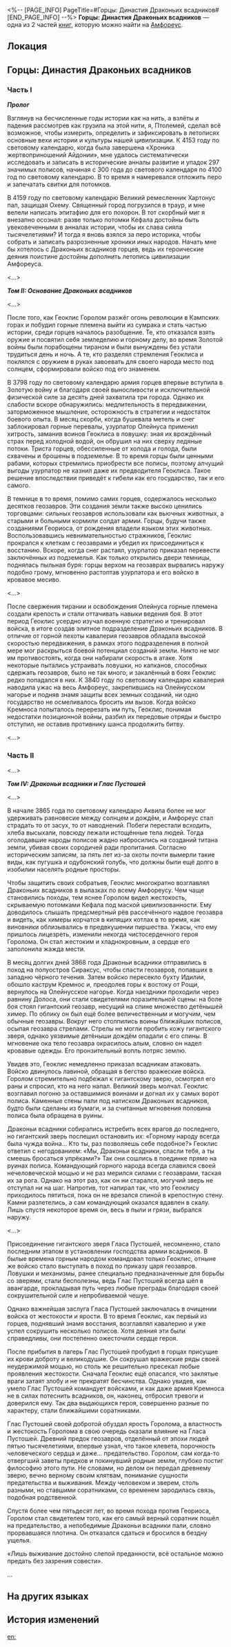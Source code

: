 <%-- [PAGE_INFO]
PageTitle=#Горцы: Династия Драконьих всадников#
[END_PAGE_INFO] --%>
{{Дополнить}}
{{Книга Инфобокс
|id           = 589
|partIds      = 191928;191930
|Название     = 
|Изображение  = Предмет Книга Амфореус 1.png
|Мир          = Амфореус
|Томов        = 2
|Автор        = <!--нужно добавить-->
|Описание     = Написано в последние годы жизни Птолемея, командующего Мидея. Повествует о том, как тысячу лет назад Геоклис создал кавалерию геозавров. Они прославились на весь Амфореус, но пали жертвами вероломного предательства.
|Том1         = {{tx}}
|Источник1    = {{tx|Отсутствует источник}}
|Том2         = {{tx}}
|Источник2    = {{tx|Отсутствует источник}}
|Персонажи    = 
|Фракции      = 
}}
'''Горцы: Династия Драконьих всадников''' — одна из 2 частей [[Книги|книг]], которую можно найти на [[Амфореус]].

==Локация==
{{Отметка карты|<!--название карты-->|<!--id отметки-->}}

==Горцы: Династия Драконьих всадников==
===Часть I===
'''''Пролог'''''

Взглянув на бесчисленные годы истории как на нить, а взлёты и падения рассмотрев как грузила на этой нити, я, Птолемей, сделал всё возможное, чтобы измерить, определить и зафиксировать в летописях основные вехи истории и культуры нашей цивилизации. К 4153 году по световому календарю, когда была завершена «Хроника жертвоприношений Айдонии», мне удалось систематически исследовать и записать в исторические анналы развитие и упадок 297 значимых полисов, начиная с 300 года до светового календаря по 4100 год по световому календарю. В то время я намеревался отложить перо и запечатать свитки для потомков.

В 4159 году по световому календарю Великий ремесленник Хартонус пал, защищая Охему. Священный город погрузился в траур, и мне велели написать эпитафию для его похорон. В тот скорбный миг я внезапно осознал: разве только потомки Кефала достойны быть увековеченными в анналах истории, чтобы их слава сияла тысячелетиями? И тогда я вновь взялся за перо историка, чтобы собрать и записать разрозненные хроники иных народов. Начать мне бы хотелось с Драконьих всадников горцев, ведь их героические деяния поистине достойны дополнить летопись цивилизации Амфореуса.

<...>

'''''Том II: Основание Драконьих всадников'''''

<...>

После того, как Геоклис Горолом разжёг огонь революции в Кампских горах и побудил горные племена выйти из сумрака и стать частью истории, среди горцев началось разобщение. Те, кто отказался взять оружие и посвятил себя земледелию и горному делу, во время Золотой войны были порабощены тираном и были вынуждены без устали трудиться день и ночь. А те, кто разделял стремления Геоклиса и поклялся с оружием в руках завоевать для своего народа место под солнцем, сформировали войско под его знаменем.

В 3798 году по световому календарю армия горцев впервые вступила в Золотую войну и благодаря своей выносливости и исключительной физической силе за десять дней захватила три города. Однако их слабости вскоре обнаружились: медлительность в передвижении, заторможенное мышление, осторожность в стратегии и недостаток боевого опыта. В месяц скорби, когда бушевала метель и снег заблокировал горные перевалы, узурпатор Олейнуса применил хитрость, заманив воинов Геоклиса в ловушку: зная их врождённый страх перед холодной водой, он обрушил на них сверху ледяные потоки. Триста горцев, обессиленные от холода и голода, были схвачены и брошены в подземелье. В то время горцы были ценными рабами, которых стремились приобрести все полисы, поэтому алчущий выгоды узурпатор не казнил даже их предводителя Геоклиса. Такое решение впоследствии приведёт к гибели как его государство, так и его самого.

В темнице в то время, помимо самих горцев, содержалось несколько десятков геозавров. Эти создания земли также высоко ценились торговцами: сильных геозавров использовали как вьючных животных, а старыми и больными кормили солдат армии. Горцы, будучи также созданиями Геориоса, от рождения владели языком этих животных. Воспользовавшись невнимательностью стражников, Геоклис прокрался к клеткам с геозаврами и убедил их присоединиться к восстанию. Вскоре, когда снег растаял, узурпатор приказал перевести заключённых из подземелья. Как только открылись двери темницы, поднялась пыльная буря: горцы верхом на геозаврах вырвались наружу подобно грому, мгновенно растоптав узурпатора и его войско в кровавое месиво.

<...>

После свержения тирании и освобождения Олейнуса горные племена создали крепость и стали оттачивать навыки ведения боя. В этот период Геоклис усердно изучал военную стратегию и тренировал войска, в итоге создав элитное подразделение Драконьих всадников. В отличие от горной пехоты кавалерия геозавров обладала высокой скоростью передвижения, в рамках этого подразделения в полной мере мог раскрыться боевой потенциал созданий земли. Никто не мог им противостоять, когда они набирали скорость в атаке. Хотя некоторые пытались устраивать ловушки, но капканов, способных сдержать геозавров, было не так много, и закалённый в боях Геоклис редко попадался в них. К 3840 году по световому календарю кавалерия наводила ужас на весь Амфореус, закрепившись на Олейнусском нагорье и подняв знамя защиты всех земных созданий, ни одно государство не осмеливалось бросить им вызов. Когда войско Кремноса попыталось перерезать им путь, Геоклис, понимая недостатки позиционной войны, разбил их передовые отряды и быстро отступил, не оставив противнику шанса продолжить битву.

<...>

===Часть II===
<...>

'''''Том IV: Драконьи всадники и Глас Пустошей'''''

<...>

В начале 3865 года по световому календарю Аквила более не мог удерживать равновесие между солнцем и дождём, и Амфореус стал страдать то от засух, то от наводнений. Побеги перестали всходить, хлеба высыхали, повсюду лежали истощённые тела людей. Тогда оголодавшие народы полисов жадно набросились на созданий титана земли, убивая своих сородичей ради пропитания. Согласно историческим записям, за пять лет из-за охоты почти вымерли такие виды, как пугушка и одубонский голубь, что должны были ещё долго в изобилии населять родные просторы.

Чтобы защитить своих собратьев, Геоклис многократно возглавлял Драконьих всадников в вылазках по всему Амфореусу. Чем чаще становились походы, тем яснее Горолом видел жестокость, скрываемую потомками Кефала под маской цивилизованности. Ему доводилось слышать предсмертный рёв рассечённого надвое геозавра и видеть, как химеры корчатся в кипящих котлах в то время, как виновники облизывались в предвкушении пиршества. Ужасы, что ему пришлось лицезреть, изменили некогда чистосердечного героя Горолома. Он стал жестоким и хладнокровным, а сердце его заполонила жажда мести.

В месяц долгих дней 3868 года Драконьи всадники отправились в поход на полуостров Сираксус, чтобы спасти геозавров, попавших в западню чёрного течения. Затем войско пересекло бухту Идилии, обошло каструм Кремнос и, преодолев горы к востоку от Рощи, вернулось на Олейнусское нагорье. Когда наездники проходили через равнину Долоса, они стали свидетелями поразительной сцены: на боле боя стоял гигантский геозавр, несущий на спине множество детёнышей химер. По облику он был ещё более величественным и могучим, чем обычные геозавры. Вокруг него столпились воины ближайших полисов, осыпая геозавра стрелами. Стрелы не могли пробить кожу гигантского зверя, однако уязвимые детёныши дождём опадали с его спины. В мгновение ока тело геозавра окрасилось алым, словно он надел кровавые одежды. Его пронзительный вопль потряс землю.

Увидев это, Геоклис немедленно приказал всадникам атаковать. Войско двинулось лавиной, обращая в бегство вражеские войска. Горолом стремительно подбежал к гигантскому зверю, осмотрел его раны и спросил, кто на него напал. Великий зверь молчал. Геоклис возглавил погоню за оставшимися воинами и догнал их у самых ворот полиса. Каменные стены пали под натиском Драконьих всадников, будто были сделаны из бумаги, и за считанные мгновения половина полиса была обращена в руины.

Драконьи всадники собирались истребить всех врагов до последнего, но гигантский зверь поспешил остановить их: «Горному народу всегда была чужда война... Кто ты, раз позволяешь себе подобное?» Геоклис ответил с негодованием: «Мы, Драконьи всадники, спасли тебя, а ты смеешь бросаться упрёками?» Так они сошлись в поединке прямо на руинах полиса. Командующий горного народа всегда славился своей нечеловеческой мощью и не раз мерился силами с геозаврами, таская их за рога. Однако на этот раз, как он ни старался, могучий зверь не отступал ни на шаг. Напротив, тот напирал так, что это Геоклису приходилось пятиться, пока он не врезался спиной в крепостную стену. Камни разлетелись, а сам командующий оказался вдавлен в скалу. Лишь спустя некоторое время он, весь в пыли и грязи, выбрался наружу.

<...>

Присоединение гигантского зверя Гласа Пустошей, несомненно, стало последним этапом в установлении господства армии всадников. В былые времена горным народом командовал только Геоклис, отныне же войско стало выступать в поход по приказу царя геозавров. Ловушки и механизмы, ранее специально предназначенные для борьбы со зверями, стали бесполезны, ведь Глас Пустошей всегда шёл в авангарде, прокладывая путь через любые преграды благодаря своей сокрушительной силе и непробиваемой чешуе.

Однако важнейшая заслуга Гласа Пустошей заключалась в очищении войска от жестокости и ярости. В то время Геоклис, как первый из горцев, поднявший знамя восстания, возглавлял кавалерию и уже успел сокрушить несколько полисов. Хотя деяния эти были справедливы, они постепенно ожесточили сердце героя.

После прибытия в лагерь Глас Пустошей пробудил в горцах присущие их крови доброту и великодушие. Он сокрушал вражеские ряды своей неудержимой мощью, но столь же решительно пресекал любые проявления жестокости. Сначала Геоклис ещё опасался, что заклятые враги затаят злобу и не прекратят бесчинства. Однако увидев, как умело Глас Пустошей командует войсками, и как даже армия Кремноса не в силах потеснить всадников, он, наконец, отбросил тревоги и доверился ему. Так два выдающихся героя, совершенно разные по характеру, стали ближайшими соратниками.

Глас Пустошей своей добротой обуздал ярость Горолома, а властность и жестокость Горолома в свою очередь оказали влияние на Гласа Пустошей. Древний предок геозавров, отделённый от эпохи людей пятью тысячелетиями, впервые узнал, что такое клевета, порочность человеческого сердца и даже... предательство. Горолом, сам когда-то отвергший заветы предков и покинувший родные земли, глубоко постиг философию этого пути. Не словами, но делом он передал древнему зверю, вечно верному своим клятвам, понимание сущности предательства и выживания. Между человеком и зверем, столь разными, но ставшими соратниками, со временем зародилась связь, подобная родственной.

Спустя более чем пятьдесят лет, во время похода против Геориоса, Горолом стал свидетелем того, как его самый верный соратник пошёл на предательство, а непобедимые Драконьи всадники пали, словно прорвавшаяся плотина. Он отказался сдаться и бросился в бездну ущелья.

«Лишь выживание достойно слепой преданности, всё остальное можно предать без зазрения совести».

...<br />

==На других языках==
{{На других языках
|en   = Mountain Dwellers: The Dromas Rider Family
|zhs  = 山民龙骑世家
|zht  = 山民龍騎世家
|ja   = 山の民の竜騎士一族
|ko   = 산의 백성 용기사 가문
|es   = Montañeses: familia cabalgadromas
|fr   = Les habitants des montagnes : La famille des chevaucheurs de drakas
|ru   = Горцы: Династия Драконьих всадников
|th   = ตระกูลทหารคีรีผู้ขี่มังกร
|vi   = Gia Tộc Dân Núi Long Kỵ
|de   = Bergvolk: Dynastie der Dromenreiter
|id   = Penghuni Gunung: Keluarga Penunggang Dromas
|pt   = Montanheses: A Família dos Cavaleiros de Dromas
}}

==История изменений==
{{История изменений|3.6}}

[[en:]]